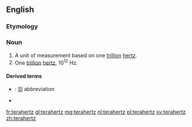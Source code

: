 {{also|térahertz|tera-hertz}}
==English==

===Etymology===
{{prefix|tera|hertz|lang=en}}

===Noun===
{{en-noun|terahertz}}

# A unit of measurement based on one [[trillion]] [[hertz]].
# One [[trillion]] [[hertz]], 10<sup>12</sup> Hz.

====Derived terms====
* {{l|en|THz}}: [[SI]] abbreviation
* {{l|en|terahertz radiation}}

[[fr:terahertz]]
[[gl:terahertz]]
[[mg:terahertz]]
[[nl:terahertz]]
[[pl:terahertz]]
[[sv:terahertz]]
[[zh:terahertz]]